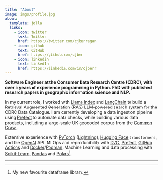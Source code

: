 ```yaml
---
title: "About"
image: imgs/profile.jpg
about:
  template: jolla
  links:
    - icon: twitter
      text: Twitter
      href: https://twitter.com/cjberragan
    - icon: github
      text: GitHub
      href: https://github.com/cjber
    - icon: linkedin
      text: LinkedIn
      href: https://linkedin.com/in/cjberr
---
```


**Software Engineer at the Consumer Data Research Centre (CDRC), with over 5 years of experience programming in Python. PhD with published research papers in geographic information science and NLP.**

In my current role, I worked with [Llama Index](https://www.llamaindex.ai) and [LangChain](https://www.langchain.com) to build a Retrieval Augmented Generation (RAG) LLM-powered search system for the CDRC Data Catalogue. I am currently developing a data ingestion pipeline using [Prefect](https://www.prefect.io) to automate data checks, while building various data products, including a large-scale UK geocoded corpus from the [Common Crawl](https://www.commoncrawl.org).

Extensive experience with [PyTorch](https://www.pytorch.org) ([Lightning](https://www.lightning.ai)), [Hugging Face](https://www.huggingface.co) `transformers`, and the [OpenAI](https://www.openai.com) API. MLOps and reproducibility with [DVC](https://www.dvc.org), [Prefect](https://www.prefect.io), [GitHub Actions](https://www.docs.github.com/actions) and [Docker](https://www.docker.com)/[Podman](https://www.podman.io). Machine Learning and data processing with [Scikit-Learn](https://www.scikit-learn.org), [Pandas](https://www.pandas.pydata.org) and [Polars](https://www.pola.rs)^[My new favourite dataframe library.].

---

<style>
.pdf {
  max-width: 100%;
  width: 100%;
  height: 1000px;
  border: 10px solid rgba(239, 239, 240, .5);
  margin: 0;
}
</style>

<!-- Add later -->
<!-- {{< pdf ./cv/cvcb.pdf class=pdf >}} -->
